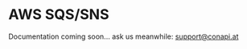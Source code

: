 # AWS SQS/SNS

Documentation coming soon... ask us meanwhile: [support@conapi.at](mailto:support@conapi.at)